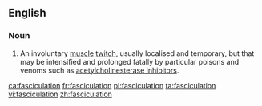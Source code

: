 ==English==
{{wikipedia}}

===Noun===
{{en-noun}}

# {{label|en|anatomy|muscles}} {{label|en|toxicology|venoms}} An involuntary [[muscle]] [[twitch]], usually localised and temporary, but that may be intensified and prolonged fatally by particular poisons and venoms such as [[Wikipedia:acetylcholinesterase inhibitor|acetylcholinesterase inhibitor]]s.

[[ca:fasciculation]]
[[fr:fasciculation]]
[[pl:fasciculation]]
[[ta:fasciculation]]
[[vi:fasciculation]]
[[zh:fasciculation]]